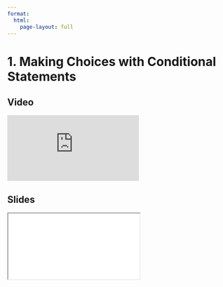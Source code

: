 ```yaml
---
format:
  html:
    page-layout: full
---
```


# 1. Making Choices with Conditional Statements

::: {.panel-tabset .nav-pills}

## Video

<iframe
    class="video"
    src="https://www.youtube.com/embed/yz6Wwa2MkQA?start=6&end=619&rel=0" 
    title="Module 5 Video - Making Choices with Conditional Statements"
    frameborder="0"
    allow="accelerometer; autoplay; clipboard-write; encrypted-media; gyroscope; picture-in-picture"
    allowfullscreen
></iframe>

## Slides

<iframe
    class="slide-deck"
    src="slides/module5_01.html"
></iframe>

:::
